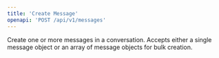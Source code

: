 ```yaml
---
title: 'Create Message'
openapi: 'POST /api/v1/messages'
---
```


Create one or more messages in a conversation. Accepts either a single message object or an array of message objects for bulk creation.